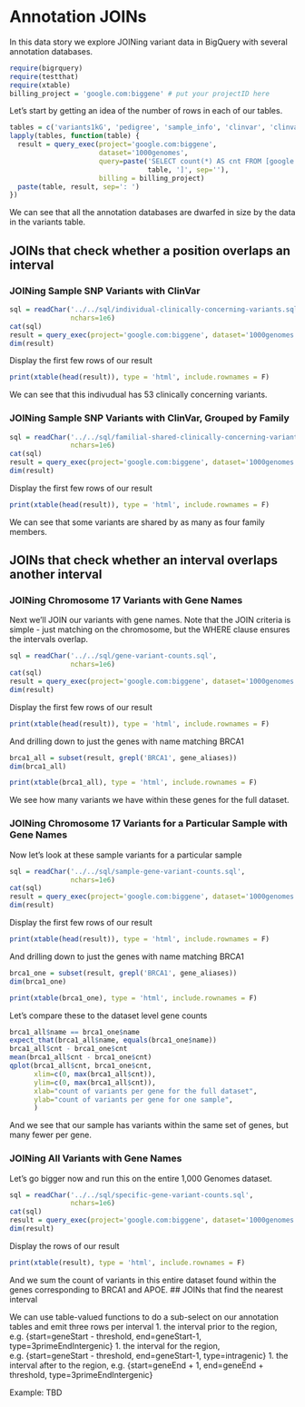<!-- R Markdown Documentation, DO NOT EDIT THE PLAIN MARKDOWN VERSION OF THIS FILE -->

<!-- Copyright 2014 Google Inc. All rights reserved. -->

<!-- Licensed under the Apache License, Version 2.0 (the "License"); -->
<!-- you may not use this file except in compliance with the License. -->
<!-- You may obtain a copy of the License at -->

<!--     http://www.apache.org/licenses/LICENSE-2.0 -->

<!-- Unless required by applicable law or agreed to in writing, software -->
<!-- distributed under the License is distributed on an "AS IS" BASIS, -->
<!-- WITHOUT WARRANTIES OR CONDITIONS OF ANY KIND, either express or implied. -->
<!-- See the License for the specific language governing permissions and -->
<!-- limitations under the License. -->

Annotation JOINs
========================================================

In this data story we explore JOINing variant data in BigQuery with several annotation databases.

```r
require(bigrquery)
require(testthat)
require(xtable)
billing_project = 'google.com:biggene' # put your projectID here
```

Let's start by getting an idea of the number of rows in each of our tables.
```r
tables = c('variants1kG', 'pedigree', 'sample_info', 'clinvar', 'clinvar_disease_names', 'known_genes', 'known_genes_aliases')
lapply(tables, function(table) {
  result = query_exec(project='google.com:biggene', 
                      dataset='1000genomes', 
                      query=paste('SELECT count(*) AS cnt FROM [google.com:biggene:1000genomes.', 
                                  table, ']', sep=''),
                      billing = billing_project)
  paste(table, result, sep=': ')
})
```
We can see that all the annotation databases are dwarfed in size by the data in the variants table.

## JOINs that check whether a position overlaps an interval

### JOINing Sample SNP Variants with ClinVar

```r
sql = readChar('../../sql/individual-clinically-concerning-variants.sql',
               nchars=1e6)
cat(sql)
result = query_exec(project='google.com:biggene', dataset='1000genomes', query=sql, billing = billing_project)
dim(result)
```
Display the first few rows of our result
```r
print(xtable(head(result)), type = 'html', include.rownames = F)
```
We can see that this indivudual has 53 clinically concerning variants.

### JOINing Sample SNP Variants with ClinVar, Grouped by Family
```r
sql = readChar('../../sql/familial-shared-clinically-concerning-variants.sql',
               nchars=1e6)
cat(sql)
result = query_exec(project='google.com:biggene', dataset='1000genomes', query=sql, billing = billing_project)
dim(result)
```
Display the first few rows of our result
```r
print(xtable(head(result)), type = 'html', include.rownames = F)
```
We can see that some variants are shared by as many as four family members.

## JOINs that check whether an interval overlaps another interval

### JOINing Chromosome 17 Variants with Gene Names

Next we'll JOIN our variants with gene names.  Note that the JOIN criteria is simple - just matching on the chromosome, but the WHERE clause ensures the intervals overlap.
```r
sql = readChar('../../sql/gene-variant-counts.sql',
               nchars=1e6)
cat(sql)
result = query_exec(project='google.com:biggene', dataset='1000genomes', query=sql, billing = billing_project)
dim(result)
```
Display the first few rows of our result
```r
print(xtable(head(result)), type = 'html', include.rownames = F)
```
And drilling down to just the genes with name matching BRCA1
```r
brca1_all = subset(result, grepl('BRCA1', gene_aliases))
dim(brca1_all)
```

```r
print(xtable(brca1_all), type = 'html', include.rownames = F)
```
We see how many variants we have within these genes for the full dataset.

### JOINing Chromosome 17 Variants for a Particular Sample with Gene Names

Now let's look at these sample variants for a particular sample
```r
sql = readChar('../../sql/sample-gene-variant-counts.sql',
               nchars=1e6)
cat(sql)
result = query_exec(project='google.com:biggene', dataset='1000genomes', query=sql, billing = billing_project)
dim(result)
```
Display the first few rows of our result
```r
print(xtable(head(result)), type = 'html', include.rownames = F)
```
And drilling down to just the genes with name matching BRCA1
```r
brca1_one = subset(result, grepl('BRCA1', gene_aliases))
dim(brca1_one)
```

```r
print(xtable(brca1_one), type = 'html', include.rownames = F)
```

Let's compare these to the dataset level gene counts
```r
brca1_all$name == brca1_one$name
expect_that(brca1_all$name, equals(brca1_one$name))
brca1_all$cnt - brca1_one$cnt
mean(brca1_all$cnt - brca1_one$cnt)
qplot(brca1_all$cnt, brca1_one$cnt, 
      xlim=c(0, max(brca1_all$cnt)), 
      ylim=c(0, max(brca1_all$cnt)),
      xlab="count of variants per gene for the full dataset",
      ylab="count of variants per gene for one sample",
      )
```
And we see that our sample has variants within the same set of genes, but many fewer per gene.

### JOINing All Variants with Gene Names
Let's go bigger now and run this on the entire 1,000 Genomes dataset.
```r
sql = readChar('../../sql/specific-gene-variant-counts.sql',
               nchars=1e6)
cat(sql)
result = query_exec(project='google.com:biggene', dataset='1000genomes', query=sql, billing = billing_project)
dim(result)
```
Display the rows of our result
```r
print(xtable(result), type = 'html', include.rownames = F)
```
And we sum the count of variants in this entire dataset found within the genes corresponding to BRCA1 and APOE.
## JOINs that find the nearest interval

We can use table-valued functions to do a sub-select on our annotation tables and emit three rows per interval
 1. the interval prior to the region, e.g. {start=geneStart - threshold, end=geneStart-1, type=3primeEndIntergenic}
 1. the interval for the region, e.g. {start=geneStart - threshold, end=geneStart-1, type=intragenic}
 1. the interval after to the region, e.g. {start=geneEnd + 1, end=geneEnd + threshold, type=3primeEndIntergenic}

Example: TBD